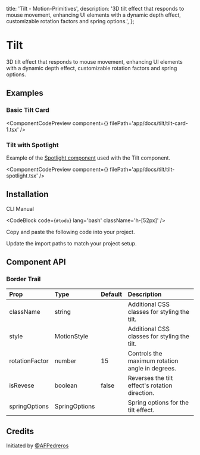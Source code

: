   title: 'Tilt - Motion-Primitives',
  description:
    '3D tilt effect that responds to mouse movement, enhancing UI elements with a dynamic depth effect, customizable rotation factors and spring options.',
};


# Tilt

3D tilt effect that responds to mouse movement, enhancing UI elements with a dynamic depth effect, customizable rotation factors and spring options.

## Examples

### Basic Tilt Card

<ComponentCodePreview
  component={<TiltCard1 />}
  filePath='app/docs/tilt/tilt-card-1.tsx'
/>

### Tilt with Spotlight

Example of the [Spotlight component](/docs/spotlight) used with the Tilt component.

<ComponentCodePreview
  component={<TiltSpotlight />}
  filePath='app/docs/tilt/tilt-spotlight.tsx'
/>

## Installation

<Tabs defaultValue="cli">

<TabsList>
  <TabsTrigger value='cli'>CLI</TabsTrigger>
  <TabsTrigger value='manual'>Manual</TabsTrigger>
</TabsList>

<TabsContent value="cli">

<CodeBlock code={`#todo`} lang='bash' className='h-[52px]' />

</TabsContent>

<TabsContent value="manual">

<Steps>

<Step>Copy and paste the following code into your project.</Step>

<CodeBlock filePath='components/core/tilt.tsx' />

<Step>Update the import paths to match your project setup.</Step>

</Steps>

</TabsContent>

</Tabs>

## Component API

### Border Trail

| Prop           | Type          | Default | Description                                     |
| :------------- | :------------ | :------ | :---------------------------------------------- |
| className      | string        |         | Additional CSS classes for styling the tilt.    |
| style          | MotionStyle   |         | Additional CSS classes for styling the tilt.    |
| rotationFactor | number        | 15      | Controls the maximum rotation angle in degrees. |
| isRevese       | boolean       | false   | Reverses the tilt effect's rotation direction.  |
| springOptions  | SpringOptions |         | Spring options for the tilt effect.             |

## Credits

Initiated by [@AFPedreros](https://github.com/AFPedreros)
